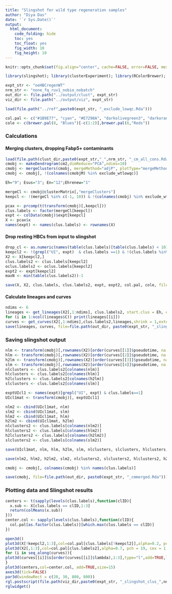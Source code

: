 ```yaml
---
title: "Slingshot for wild type regeneration samples"
author: "Diya Das"
date: '`r Sys.Date()`'
output:
  html_document:
    code_folding: hide
    toc: yes
    toc_float: yes
    fig_width: 10
    fig_height: 10
---
```


```r
knitr::opts_chunk$set(fig.align="center", cache=FALSE, error=FALSE, message=FALSE, warning=FALSE)

library(slingshot); library(clusterExperiment); library(RColorBrewer); library(rgl); library(rglwidget)
```
```r
expt_str <- "oeHBCregenWT"
nrm_str <- "none_fq_ruv1_nobio_nobatch"
out_dir <- file.path("../output/clust", expt_str)
viz_dir <- file.path("../output/viz", expt_str)

load(file.path("../ref",paste0(expt_str, "_exclude_lowqc.Rda")))

col.pal <- c("#1B9E77", "cyan", "#E7298A", "darkolivegreen3", "darkorange3", "#CCCCCC", "#6A3D9A", "#FCCDE5", "cornflowerblue", "#FFED6F","#FF7F00")
cole <- c(brewer.pal(8, "Blues")[-c(1:2)],brewer.pal(6,"Reds"))
```
### Calculations
#### Merging clusters, dropping Fabp5+ contaminants
```r
load(file.path(clust_dir,paste0(expt_str,"_",nrm_str, "_cm_all_cons.Rda")))
cmobj <- makeDendrogram(cm2,dimReduce="PCA",ndims=10)
cmobj <- mergeClusters(cmobj, mergeMethod="adjP", plotType="mergeMethod", cutoff=0.3)
cmobj <- cmobj[, !(colnames(cmobjM) %in% exclude_wtlowqc)]

Eh="9"; Esus="3"; En="12";Ehrenew="1"

mergeCl <- cmobj@clusterMatrix[,"mergeClusters"]
keepcl <- !(mergeCl %in% c(-1, 10)) & !(colnames(cmobj) %in% exclude_wtlowqc) # cluster 10 contains Fabp5+ cells thought to be contaminants

pcax <- prcomp(t(transform(cmobj)[,keepcl]))
clus.labels <- factor(mergeCl[keepcl])
expt <- colData(cmobj)$expt[keepcl]
X <- pcax$x
names(expt) <- names(clus.labels) <- rownames(X)
```
#### Drop resting HBCs from input to slingshot
```r
drop_cl <- as.numeric(names(table(clus.labels)[table(clus.labels) < 10]))
keepcl2 <- !(grepl("UI", expt)  & clus.labels ==1) & !(clus.labels %in% drop_cl)
X2 <- X[keepcl2,]
clus.labels2 <- clus.labels[keepcl2]
oclus.labels2 <- oclus.labels[keepcl2]
expt2 <- expt[keepcl2]
maxN <- min(table(clus.labels2))-1

save(X, X2, clus.labels, clus.labels2, expt, expt2, col.pal, cole, file=file.path(out_dir, paste0(expt_str,"_PCA.Rda")))
```

#### Calculate lineages and curves
```r
ndims <- 6
lineages <- get_lineages(X2[,1:ndims], clus.labels2, start.clus = Eh, end.clus = c(Esus, Ehrenew))
for (i in 1:ncol(lineages$C)) print(lineages[[i]])
curves <- get_curves(X2[,1:ndims],clus.labels2,lineages,shrink = 1,extend = "n")
save(lineages, curves, file=file.path(out_dir, paste0(expt_str, "_slingshot_out.Rda")))
```

### Saving slingshot output
```r

nlm <- transform(cmobj)[,rownames(X2)[order(curves[[1]]$pseudotime, na.last = NA)]]
hlm <- transform(cmobj)[,rownames(X2)[order(curves[[2]]$pseudotime, na.last = NA)]]
h2lm <- transform(cmobj)[,rownames(X2)[order(curves[[3]]$pseudotime, na.last = NA)]]
slm <- transform(cmobj)[,rownames(X2)[order(curves[[4]]$pseudotime, na.last = NA)]]
nlclusters <- clus.labels2[colnames(nlm)]
hlclusters <- clus.labels2[colnames(hlm)]
h2lclusters <- clus.labels2[colnames(h2lm)]
slclusters <- clus.labels2[colnames(slm)]

exptUIcl1 <- names(expt)[grepl("UI", expt) & clus.labels==1]
UIcl1mat <- transform(cmobj)[, exptUIcl1]

nlm2 <- cbind(UIcl1mat, nlm)
slm2 <- cbind(UIcl1mat, slm)
hlm2 <- cbind(UIcl1mat, hlm)
h2lm2 <- cbind(UIcl1mat, h2lm)
nlclusters2 <- clus.labels[colnames(nlm2)]
hlclusters2 <- clus.labels[colnames(hlm2)]
h2lclusters2 <- clus.labels[colnames(h2lm2)]
slclusters2 <- clus.labels[colnames(slm2)]

save(UIcl1mat, nlm, hlm, h2lm, slm, nlclusters, slclusters, hlclusters, h2lclusters, file=file.path(out_dir, paste0(expt_str, "_lineageData.Rda")))

save(nlm2, hlm2, h2lm2, slm2, nlclusters2, slclusters2, hlclusters2, h2lclusters2, file=file.path(out_dir, paste0(expt_str, "_lineageData2.Rda")))

cmobj <- cmobj[, colnames(cmobj) %in% names(clus.labels)]

save(cmobj, file=file.path(out_dir, paste0(expt_str, "_cmmerged.Rda")))
```

### Plotting data and Slingshot results
```r
centers <- t(sapply(levels(clus.labels),function(clID){
  x.sub <- X[clus.labels == clID,1:3]
  return(colMeans(x.sub))
}))
center.col <- sapply(levels(clus.labels),function(clID){
  col.pal[as.factor(clus.labels)][which.max(clus.labels == clID)]
})

open3d() 
plot3d(X[!keepcl2,1:3],col=col.pal[clus.labels[!keepcl2]],alpha=0.2, pch = 19, cex = 1, size=4, xlab="PC 1", ylab="PC 2", zlab="PC 3", aspect="iso", box=FALSE, axes=FALSE)
plot3d(X2[,1:3],col=col.pal[clus.labels2],alpha=0.7, pch = 19, cex = 1, size=4, add=TRUE)
for (i in seq_along(curves)){
plot3d(curves[[i]]$s[order(curves[[i]]$lambda),1:3],type="l",add=TRUE,lwd=2,col=col.pal[which.max(tail(lineages[[i]],1)==levels(clus.labels))])
}
plot3d(centers,col=center.col, add=TRUE,size=15)
axes3d(tick=FALSE)
par3d(windowRect = c(20, 30, 800, 800))
rgl.postscript(file.path(viz_dir,paste0(expt_str, "_slingshot_clus_",ndims,"_",Sys.Date(), ".svg")), fmt="svg")
rglwidget()
```